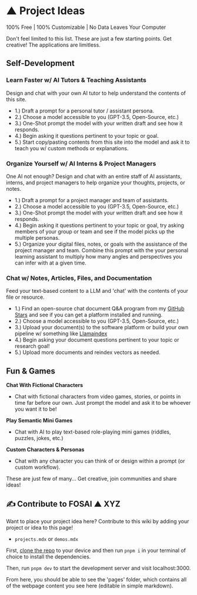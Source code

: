 # ▲ Project Ideas

100% Free | 100% Customizable | No Data Leaves Your Computer

Don't feel limited to this list. These are just a few starting points. Get creative! The applications are limitless. 

## Self-Development

### **Learn Faster w/ AI Tutors & Teaching Assistants**

Design and chat with your own AI tutor to help understand the contents of this site.

- 1.) Draft a prompt for a personal tutor / assistant persona. 
- 2.) Choose a model accessible to you (GPT-3.5, Open-Source, etc.)
- 3.) One-Shot prompt the model with your written draft and see how it responds. 
- 4.) Begin asking it questions pertinent to your topic or goal. 
- 5.) Start copy/pasting contents from this site into the model and ask it to teach you w/ custom methods or explanations.  

### **Organize Yourself w/ AI Interns & Project Managers**

One AI not enough? Design and chat with an entire staff of AI assistants, interns, and project managers to help organize your thoughts, projects, or notes.

- 1.) Draft a prompt for a project manager and team of assistants. 
- 2.) Choose a model accessible to you (GPT-3.5, Open-Source, etc.)
- 3.) One-Shot prompt the model with your written draft and see how it responds. 
- 4.) Begin asking it questions pertinent to your topic or goal, try asking members of your group or team and see if the model picks up the multiple personas. 
- 5.) Organize your digital files, notes, or goals with the assistance of the project manager and team. Combine this prompt with the your personal learning assistant to multiply how many angles and perspectives you can infer with at a given time. 

### **Chat w/ Notes, Articles, Files, and Documentation**

Feed your text-based content to a LLM and 'chat' with the contents of your file or resource.

- 1.) Find an open-source chat document Q&A program from my [GitHub Stars](https://github.com/adynblaed?tab=stars) and see if you can get a platform installed and running. 
- 2.) Choose a model accessible to you (GPT-3.5, Open-Source, etc.)
- 3.) Upload your document(s) to the software platform or build your own pipeline w/ something like [Llamaindex](https://www.llamaindex.ai/)
- 4.) Begin asking your document questions pertinent to your topic or research goal! 
- 5.) Upload more documents and reindex vectors as needed.  

## Fun & Games

**Chat With Fictional Characters**
- Chat with fictional characters from video games, stories, or points in time far before our own. Just prompt the model and ask it to be whoever you want it to be!  

**Play Semantic Mini Games**
- Chat with AI to play text-based role-playing mini games (riddles, puzzles, jokes, etc.)

**Custom Characters & Personas**
- Chat with any character you can think of or design within a prompt (or custom workflow). 

These are just few of many... Get creative, join communities and share ideas! 

## ✍️ Contribute to FOSAI ▲ XYZ

Want to place your project idea here? Contribute to this wiki by adding your project or idea to this page! 
- `projects.mdx` or `demos.mdx`

First, [clone the repo](https://github.com/AdynBlaed/fosai-xyz) to your device and then run `pnpm i` in your terminal of choice to install the dependencies.

Then, run `pnpm dev` to start the development server and visit localhost:3000. 

From here, you should be able to see the 'pages' folder, which contains all of the webpage content you see here (editable in simple markdown).